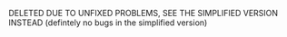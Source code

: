 DELETED DUE TO UNFIXED PROBLEMS, SEE THE SIMPLIFIED VERSION INSTEAD  (defintely no bugs in the simplified version)









